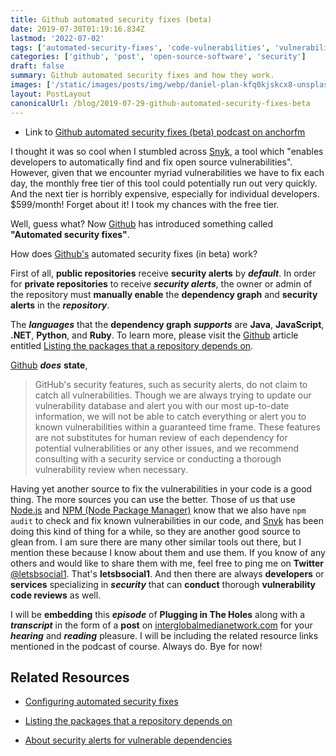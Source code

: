 ```yaml
---
title: Github automated security fixes (beta)
date: 2019-07-30T01:19:16.834Z
lastmod: '2022-07-02'
tags: ['automated-security-fixes', 'code-vulnerabilities', 'vulnerability-fixes']
categories: ['github', 'post', 'open-source-software', 'security']
draft: false
summary: Github automated security fixes and how they work.
images: ['/static/images/posts/img/webp/daniel-plan-kfq0kjskcx8-unsplash.webp']
layout: PostLayout
canonicalUrl: /blog/2019-07-29-github-automated-security-fixes-beta
---
```


- Link to [Github automated security fixes (beta) podcast on anchorfm](https://anchor.fm/maria-campbell/episodes/Github-automated-security-fixes-beta-e4peal)

I thought it was so cool when I stumbled across [Snyk](https://snyk.io/), a tool
which "enables developers to automatically find and fix open source
vulnerabilities". However, given that we encounter myriad vulnerabilities we
have to fix each day, the monthly free tier of this tool could potentially run
out very quickly. And the next tier is horribly expensive, especially for
individual developers. \$599/month! Forget about it! I took my chances with the
free tier.

Well, guess what? Now [Github](https://github.com/) has introduced something
called **"Automated security fixes"**.

How does [Github's](https://github.com/) automated security fixes (in beta)
work?

First of all, **public repositories** receive **security alerts** by
**_default_**. In order for **private repositories** to receive **_security
alerts_**, the owner or admin of the repository must **manually enable** the
**dependency graph** and **security alerts** in the **_repository_**.

The **_languages_** that the **dependency graph** **_supports_** are **Java**,
**JavaScript**, **.NET**, **Python**, and **Ruby**. To learn more, please visit
the [Github](https://github.com/) article entitled
[Listing the packages that a repository depends on](https://help.github.com/en/articles/listing-the-packages-that-a-repository-depends-on).

[Github](https://github.com/) **_does_** **state**,

> GitHub's security features, such as security alerts, do not claim to catch all
> vulnerabilities. Though we are always trying to update our vulnerability
> database and alert you with our most up-to-date information, we will not be
> able to catch everything or alert you to known vulnerabilities within a
> guaranteed time frame. These features are not substitutes for human review of
> each dependency for potential vulnerabilities or any other issues, and we
> recommend consulting with a security service or conducting a thorough
> vulnerability review when necessary.

Having yet another source to fix the vulnerabilities in your code is a good
thing. The more sources you can use the better. Those of us that use
[Node.js](https://nodejs.org/en/) and
[NPM (Node Package Manager)](https://www.npmjs.com/) know that we also have
`npm audit` to check and fix known vulnerabilities in our code, and
[Snyk](https://snyk.io/) has been doing this kind of thing for a while, so they
are another good source to glean from. I am sure there are many other similar
tools out there, but I mention these because I know about them and use them. If
you know of any others and would like to share them with me, feel free to ping
me on **Twitter** [@letsbsocial1](https://twitter.com/letsbsocial1). That's
**letsbsocial1**. And then there are always **developers** or **services**
specializing in **_security_** that can **conduct** thorough **vulnerability
code reviews** as well.

I will be **embedding** this **_episode_** of **Plugging in The Holes** along
with a **_transcript_** in the form of a **post** on
[interglobalmedianetwork.com](https://www.interglobalmedianetwork.com/) for your
**_hearing_** and **_reading_** pleasure. I will be including the related
resource links mentioned in the podcast of course. Always do. Bye for now!

## Related Resources

- [Configuring automated security fixes](https://help.github.com/en/articles/configuring-automated-security-fixes)

- [Listing the packages that a repository depends on](https://help.github.com/en/articles/listing-the-packages-that-a-repository-depends-on)

- [About security alerts for vulnerable dependencies](https://help.github.com/en/articles/about-security-alerts-for-vulnerable-dependencies)
